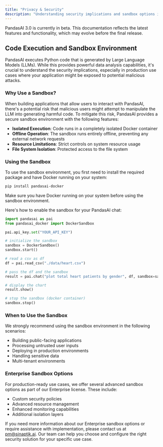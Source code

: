 ```yaml
---
title: "Privacy & Security"
description: "Understanding security implications and sandbox options in PandasAI"
---
```


<Note title="Beta Notice">
  PandasAI 3.0 is currently in beta. This documentation reflects the latest
  features and functionality, which may evolve before the final release.
</Note>

## Code Execution and Sandbox Environment

PandasAI executes Python code that is generated by Large Language Models (LLMs). While this provides powerful data analysis capabilities, it's crucial to understand the security implications, especially in production use cases where your application might be exposed to potential malicious attacks.

### Why Use a Sandbox?

When building applications that allow users to interact with PandasAI, there's a potential risk that malicious users might attempt to manipulate the LLM into generating harmful code. To mitigate this risk, PandasAI provides a secure sandbox environment with the following features:

- **Isolated Execution**: Code runs in a completely isolated Docker container
- **Offline Operation**: The sandbox runs entirely offline, preventing any external network requests
- **Resource Limitations**: Strict controls on system resource usage
- **File System Isolation**: Protected access to the file system

### Using the Sandbox

To use the sandbox environment, you first need to install the required package and have Docker running on your system:

```bash
pip install pandasai-docker
```

<Note title="Sandbox Requirements">
  Make sure you have Docker running on your system before using the sandbox
  environment.
</Note>

Here's how to enable the sandbox for your PandasAI chat:

```python
import pandasai as pai
from pandasai_docker import DockerSandbox

pai.api_key.set("YOUR_API_KEY")

# initialize the sandbox
sandbox = DockerSandbox()
sandbox.start()

# read a csv as df
df = pai.read_csv("./data/heart.csv")

# pass the df and the sandbox
result = pai.chat("plot total heart patients by gender", df, sandbox=sandbox)

# display the chart
result.show()

# stop the sandbox (docker container)
sandbox.stop()
```

### When to Use the Sandbox

We strongly recommend using the sandbox environment in the following scenarios:

- Building public-facing applications
- Processing untrusted user inputs
- Deploying in production environments
- Handling sensitive data
- Multi-tenant environments

### Enterprise Sandbox Options

For production-ready use cases, we offer several advanced sandbox options as part of our Enterprise license. These include:

- Custom security policies
- Advanced resource management
- Enhanced monitoring capabilities
- Additional isolation layers

If you need more information about our Enterprise sandbox options or require assistance with implementation, please contact us at pm@sinaptik.ai. Our team can help you choose and configure the right security solution for your specific use case.
